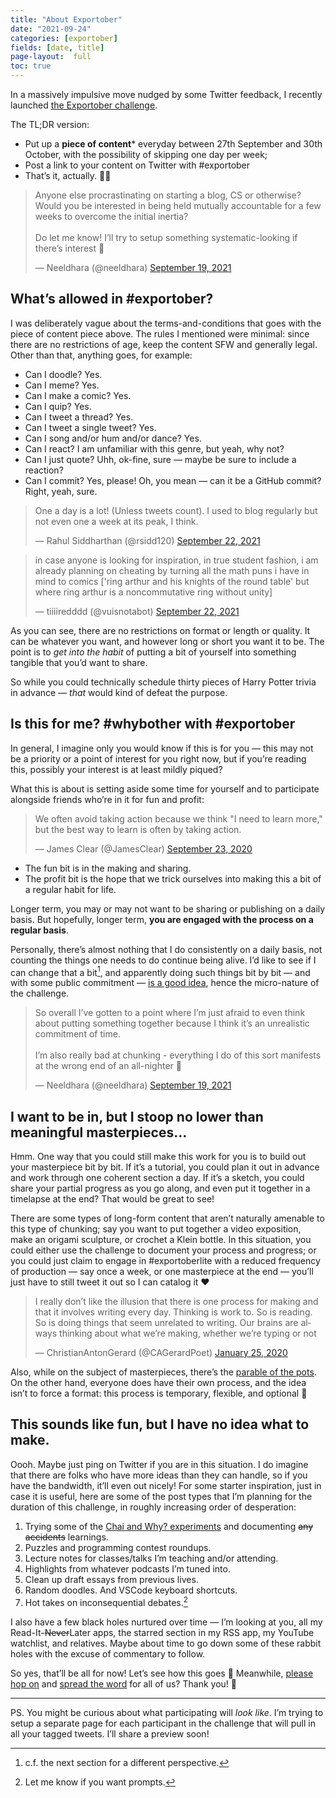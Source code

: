```yaml
---
title: "About Exportober"
date: "2021-09-24"
categories: [exportober]
fields: [date, title]
page-layout:  full
toc: true
---
```


::: {.grid}

::: {.g-col-6}
In a massively impulsive move nudged by some Twitter feedback, I recently launched [the Exportober challenge](../2021/).

The TL;DR version:

- Put up a **piece of content*** everyday between 27th September and 30th October, with the possibility of skipping one day per week;
- Post a link to your content on Twitter with #exportober
- That's it, actually. 🤷‍♀️
:::

::: {.g-col-6}
<blockquote class="twitter-tweet"><p lang="en" dir="ltr">Anyone else procrastinating on starting a blog, CS or otherwise? Would you be interested in being held mutually accountable for a few weeks to overcome the initial inertia? <br><br>Do let me know! I’ll try to setup something systematic-looking if there’s interest 🙂</p>&mdash; Neeldhara (@neeldhara) <a href="https://twitter.com/neeldhara/status/1439607978445869057?ref_src=twsrc%5Etfw">September 19, 2021</a></blockquote> <script async src="https://platform.twitter.com/widgets.js" charset="utf-8"></script>
:::

:::


## What's allowed in #exportober?

I was deliberately vague about the terms-and-conditions that goes with the piece of content piece above. The rules I mentioned were minimal: since there are no restrictions of age, keep the content SFW and generally legal. Other than that, anything goes, for example:

- Can I doodle? Yes.
- Can I meme? Yes.
- Can I make a comic? Yes.
- Can I quip? Yes.
- Can I tweet a thread? Yes.
- Can I tweet a single tweet? Yes.
- Can I song and/or hum and/or dance? Yes.
- Can I react? I am unfamiliar with this genre, but yeah, why not?
- Can I just quote? Uhh, ok-fine, sure — maybe be sure to include a reaction?
- Can I commit? Yes, please! Oh, you mean — can it be a GitHub commit? Right, yeah, sure.


:::{.column-margin}
<blockquote class="twitter-tweet" data-conversation="none"><p lang="en" dir="ltr">One a day is a lot! (Unless tweets count). I used to blog regularly but not even one a week at its peak, I think.</p>&mdash; Rahul Siddharthan (@rsidd120) <a href="https://twitter.com/rsidd120/status/1440537832980828165?ref_src=twsrc%5Etfw">September 22, 2021</a></blockquote> <script async src="https://platform.twitter.com/widgets.js" charset="utf-8"></script>
:::

:::{.column-margin}
<blockquote class="twitter-tweet"><p lang="en" dir="ltr">in case anyone is looking for inspiration, in true student fashion, i am already planning on cheating by turning all the math puns i have in mind to comics [&#39;ring arthur and his knights of the round table&#39; but where ring arthur is a noncommutative ring without unity]</p>&mdash; tiiiiredddd (@vuisnotabot) <a href="https://twitter.com/vuisnotabot/status/1440752412298399744?ref_src=twsrc%5Etfw">September 22, 2021</a></blockquote> <script async src="https://platform.twitter.com/widgets.js" charset="utf-8"></script>
:::


As you can see, there are no restrictions on format or length or quality. It can be whatever you want, and however long or short you want it to be. The point is to *get into the habit* of putting a bit of yourself into something tangible that you'd want to share.

So while you could technically schedule thirty pieces of Harry Potter trivia in advance — *that* would kind of defeat the purpose.

## Is this for me? #whybother with #exportober

In general, I imagine only you would know if this is for you — this may not be a priority or a point of interest for you right now, but if you're reading this, possibly your interest is at least mildly piqued?

What this is about is setting aside some time for yourself and to participate alongside friends who're in it for fun and profit:

<blockquote class="twitter-tweet"><p lang="en" dir="ltr">We often avoid taking action because we think &quot;I need to learn more,&quot; but the best way to learn is often by taking action.</p>&mdash; James Clear (@JamesClear) <a href="https://twitter.com/JamesClear/status/1308857494983323650?ref_src=twsrc%5Etfw">September 23, 2020</a></blockquote> <script async src="https://platform.twitter.com/widgets.js" charset="utf-8"></script>

- The fun bit is in the making and sharing.
- The profit bit is the hope that we trick ourselves into making this a bit of a regular habit for life.

Longer term, you may or may not want to be sharing or publishing on a daily basis. But hopefully, longer term, **you are engaged with the process on a regular basis**.

Personally, there's almost nothing that I do consistently on a daily basis, not counting the things one needs to do continue being alive. I'd like to see if I can change that a bit^[c.f. the next section for a different perspective.], and apparently doing such things bit by bit — and with some public commitment — [is a good idea](https://jamesclear.com/atomic-habits), hence the micro-nature of the challenge.

<blockquote class="twitter-tweet" data-conversation="none"><p lang="en" dir="ltr">So overall I’ve gotten to a point where I’m just afraid to even think about putting something together because I think it’s an unrealistic commitment of time. <br><br>I’m also really bad at chunking - everything I do of this sort manifests at the wrong end of an all-nighter 🙈</p>&mdash; Neeldhara (@neeldhara) <a href="https://twitter.com/neeldhara/status/1439682627837980675?ref_src=twsrc%5Etfw">September 19, 2021</a></blockquote> <script async src="https://platform.twitter.com/widgets.js" charset="utf-8"></script>

## I want to be in, but I stoop no lower than meaningful masterpieces...

Hmm. One way that you could still make this work for you is to build out your masterpiece bit by bit. If it's a tutorial, you could plan it out in advance and work through one coherent section a day. If it's a sketch, you could share your partial progress as you go along, and even put it together in a timelapse at the end? That would be great to see!

There are some types of long-form content that aren't naturally amenable to this type of chunking; say you want to put together a video exposition, make an origami sculpture, or crochet a Klein bottle. In this situation, you could either use the challenge to document your process and progress; or you could just claim to engage in #exportoberlite with a reduced frequency of production — say once a week, or one masterpiece at the end — you'll just have to still tweet it out so I can catalog it ❤️

<blockquote class="twitter-tweet"><p lang="en" dir="ltr">I really don’t like the illusion that there is one process for making and that it involves writing every day. Thinking is work to. So is reading. So is doing things that seem unrelated to writing. Our brains are always thinking about what we’re making, whether we’re typing or not</p>&mdash; ChristianAntonGerard (@CAGerardPoet) <a href="https://twitter.com/CAGerardPoet/status/1221128922982690818?ref_src=twsrc%5Etfw">January 25, 2020</a></blockquote> <script async src="https://platform.twitter.com/widgets.js" charset="utf-8"></script>

Also, while on the subject of masterpieces, there's the [parable of the pots](https://austinkleon.com/2020/12/10/quantity-leads-to-quality-the-origin-of-a-parable/). On the other hand, everyone does have their own process, and the idea isn't to force a format: this process is temporary, flexible, and optional 🙌

## This sounds like fun, but I have no idea what to make.

Oooh. Maybe just ping on Twitter if you are in this situation. I do imagine that there are folks who have more ideas than they can handle, so if you have the bandwidth, it'll even out nicely! For some starter inspiration, just in case it is useful, here are some of the post types that I'm planning for the duration of this challenge, in roughly increasing order of desperation:

1. Trying some of the [Chai and Why? experiments](https://www.tifr.res.in/~outreach/chai_and_why.html) and documenting ~~any accidents~~ learnings.
2. Puzzles and programming contest roundups.
3. Lecture notes for classes/talks I'm teaching and/or attending.
4. Highlights from whatever podcasts I'm tuned into.
5. Clean up draft essays from previous lives.
6. Random doodles. And VSCode keyboard shortcuts.
7. Hot takes on inconsequential debates.^[Let me know if you want prompts.]

I also have a few black holes nurtured over time — I'm looking at you, all my Read-It-~~Never~~Later apps, the starred section in my RSS app, my YouTube watchlist, and relatives. Maybe about time to go down some of these rabbit holes with the excuse of commentary to follow.

So yes, that'll be all for now! Let's see how this goes 🤞 Meanwhile, [please hop on](../2021/) and [spread the word](https://twitter.com/neeldhara/status/1439668714178105347) for all of us? Thank you! 🎉

---

PS. You might be curious about what participating will *look like*. I'm trying to setup a separate page for each participant in the challenge that will pull in all your tagged tweets. I'll share a preview soon!